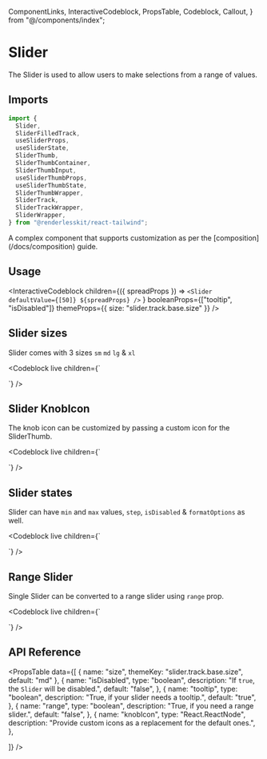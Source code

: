   ComponentLinks,
  InteractiveCodeblock,
  PropsTable,
  Codeblock,
  Callout,
} from "@/components/index";

# Slider

The Slider is used to allow users to make selections from a range of values.

<ComponentLinks github="slider" theme="slider" story="forms-slider" />

## Imports

```js
import {
  Slider,
  SliderFilledTrack,
  useSliderProps,
  useSliderState,
  SliderThumb,
  SliderThumbContainer,
  SliderThumbInput,
  useSliderThumbProps,
  useSliderThumbState,
  SliderThumbWrapper,
  SliderTrack,
  SliderTrackWrapper,
  SliderWrapper,
} from "@renderlesskit/react-tailwind";
```

<Callout>
  A complex component that supports customization as per the
  [composition](/docs/composition) guide.
</Callout>

## Usage

<InteractiveCodeblock
  children={({ spreadProps }) =>
    `<Slider defaultValue={[50]} ${spreadProps} />`
  }
  booleanProps={["tooltip", "isDisabled"]}
  themeProps={{ size: "slider.track.base.size" }}
/>

## Slider sizes

Slider comes with 3 sizes `sm` `md` `lg` & `xl`

<Codeblock
  live
  children={`
<div className="inline-flex flex-col space-y-2">
  <Slider size="sm" defaultValue={[50]} />
  <Slider size="md" defaultValue={[50]} />
  <Slider size="lg" defaultValue={[50]} />
  <Slider size="xl" defaultValue={[50]} />
</div>
`}
/>

## Slider KnobIcon

The knob icon can be customized by passing a custom icon for the SliderThumb.

<Codeblock
  live
  children={`
<div className="inline-flex flex-col space-y-2">
  <Slider size="md" defaultValue={[50]} knobIcon={SliderDefaultKnobIcon} />
</div>
`}
/>

## Slider states

Slider can have `min` and `max` values, `step`, `isDisabled` & `formatOptions`
as well.

<Codeblock
  live
  children={`
<div className="inline-flex flex-col space-y-2">
  <Slider size="md" defaultValue={[50]} minValue={20} maxValue={80} />
  <Slider size="md" defaultValue={[50]} minValue={20} maxValue={80} step={10} />
  <Slider size="md" defaultValue={[50]} minValue={20} maxValue={80} step={10} isDisabled={true} />
  <Slider size="md" defaultValue={[50]} formatOptions={{
      style: "unit",
      unit: "celsius",
      unitDisplay: "narrow",
    }} />
</div>
`}
/>

## Range Slider

Single Slider can be converted to a range slider using `range` prop.

<Codeblock
  live
  children={`
<div className="inline-flex flex-col space-y-2">
  <Slider size="md" defaultValue={[33, 66]} range />
</div>
`}
/>

## API Reference

<PropsTable
  data={[
    { name: "size", themeKey: "slider.track.base.size", default: "md" },
    {
      name: "isDisabled",
      type: "boolean",
      description: "If `true`, the `Slider` will be disabled.",
      default: "false",
    },
    {
      name: "tooltip",
      type: "boolean",
      description: "True, if your slider needs a tooltip.",
      default: "true",
    },
    {
      name: "range",
      type: "boolean",
      description: "True, if you need a range slider.",
      default: "false",
    },
    {
      name: "knobIcon",
      type: "React.ReactNode",
      description: "Provide custom icons as a replacement for the default ones.",
    },

]} />

